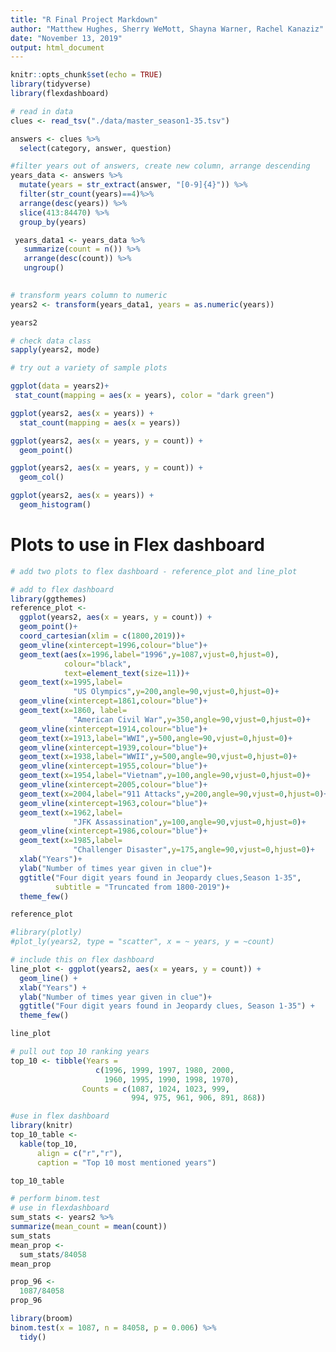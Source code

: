 ```yaml
---
title: "R Final Project Markdown"
author: "Matthew Hughes, Sherry WeMott, Shayna Warner, Rachel Kanaziz"
date: "November 13, 2019"
output: html_document
---
```


```r
knitr::opts_chunk$set(echo = TRUE)
library(tidyverse)
library(flexdashboard)
```

```r
# read in data
clues <- read_tsv("./data/master_season1-35.tsv")
```


```r
answers <- clues %>% 
  select(category, answer, question)

#filter years out of answers, create new column, arrange descending
years_data <- answers %>% 
  mutate(years = str_extract(answer, "[0-9]{4}")) %>%
  filter(str_count(years)==4)%>% 
  arrange(desc(years)) %>% 
  slice(413:84470) %>% 
  group_by(years) 

 years_data1 <- years_data %>% 
   summarize(count = n()) %>% 
   arrange(desc(count)) %>% 
   ungroup()
 
```


```r
# transform years column to numeric
years2 <- transform(years_data1, years = as.numeric(years))

years2

# check data class
sapply(years2, mode)

```


```r
# try out a variety of sample plots 

ggplot(data = years2)+
 stat_count(mapping = aes(x = years), color = "dark green")

ggplot(years2, aes(x = years)) +
  stat_count(mapping = aes(x = years))

ggplot(years2, aes(x = years, y = count)) +
  geom_point()

ggplot(years2, aes(x = years, y = count)) +
  geom_col()

ggplot(years2, aes(x = years)) +
  geom_histogram()
```

# Plots to use in Flex dashboard 
```r
# add two plots to flex dashboard - reference_plot and line_plot

# add to flex dashboard
library(ggthemes)
reference_plot <- 
  ggplot(years2, aes(x = years, y = count)) +
  geom_point()+
  coord_cartesian(xlim = c(1800,2019))+
  geom_vline(xintercept=1996,colour="blue")+
  geom_text(aes(x=1996,label="1996",y=1087,vjust=0,hjust=0),
            colour="black",
            text=element_text(size=11))+
  geom_text(x=1995,label=
              "US Olympics",y=200,angle=90,vjust=0,hjust=0)+
  geom_vline(xintercept=1861,colour="blue")+
  geom_text(x=1860, label=
              "American Civil War",y=350,angle=90,vjust=0,hjust=0)+
  geom_vline(xintercept=1914,colour="blue")+
  geom_text(x=1913,label="WWI",y=500,angle=90,vjust=0,hjust=0)+
  geom_vline(xintercept=1939,colour="blue")+
  geom_text(x=1938,label="WWII",y=500,angle=90,vjust=0,hjust=0)+
  geom_vline(xintercept=1955,colour="blue")+
  geom_text(x=1954,label="Vietnam",y=100,angle=90,vjust=0,hjust=0)+
  geom_vline(xintercept=2005,colour="blue")+
  geom_text(x=2004,label="911 Attacks",y=200,angle=90,vjust=0,hjust=0)+
  geom_vline(xintercept=1963,colour="blue")+
  geom_text(x=1962,label=
              "JFK Assassination",y=100,angle=90,vjust=0,hjust=0)+
  geom_vline(xintercept=1986,colour="blue")+
  geom_text(x=1985,label=
              "Challenger Disaster",y=175,angle=90,vjust=0,hjust=0)+
  xlab("Years")+
  ylab("Number of times year given in clue")+
  ggtitle("Four digit years found in Jeopardy clues,Season 1-35",
          subtitle = "Truncated from 1800-2019")+
  theme_few()

reference_plot

#library(plotly)
#plot_ly(years2, type = "scatter", x = ~ years, y = ~count)

# include this on flex dashboard
line_plot <- ggplot(years2, aes(x = years, y = count)) +
  geom_line() +
  xlab("Years") +
  ylab("Number of times year given in clue")+
  ggtitle("Four digit years found in Jeopardy clues, Season 1-35") +
  theme_few()

line_plot

```  

```r
# pull out top 10 ranking years 
top_10 <- tibble(Years = 
                   c(1996, 1999, 1997, 1980, 2000, 
                     1960, 1995, 1990, 1998, 1970), 
                Counts = c(1087, 1024, 1023, 999, 
                           994, 975, 961, 906, 891, 868))

#use in flex dashboard
library(knitr)
top_10_table <- 
  kable(top_10, 
      align = c("r","r"),
      caption = "Top 10 most mentioned years")

top_10_table
```

```r
# perform binom.test
# use in flexdashboard
sum_stats <- years2 %>% 
summarize(mean_count = mean(count))
sum_stats
mean_prop <- 
  sum_stats/84058
mean_prop  

prop_96 <-
  1087/84058 
prop_96

library(broom)
binom.test(x = 1087, n = 84058, p = 0.006) %>% 
  tidy()
```



